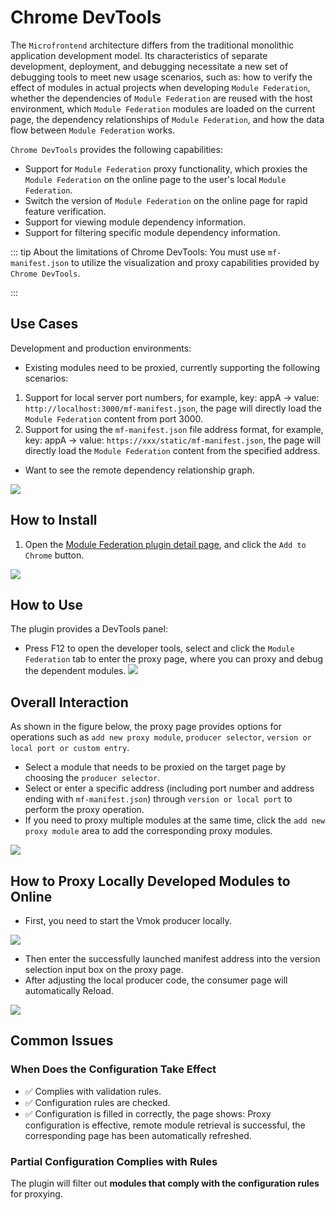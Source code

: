 # Chrome DevTools

The `Microfrontend` architecture differs from the traditional monolithic application development model. Its characteristics of separate development, deployment, and debugging necessitate a new set of debugging tools to meet new usage scenarios, such as: how to verify the effect of modules in actual projects when developing `Module Federation`, whether the dependencies of `Module Federation` are reused with the host environment, which `Module Federation` modules are loaded on the current page, the dependency relationships of `Module Federation`, and how the data flow between `Module Federation` works.

`Chrome DevTools` provides the following capabilities:

- Support for `Module Federation` proxy functionality, which proxies the `Module Federation` on the online page to the user's local `Module Federation`.
- Switch the version of `Module Federation` on the online page for rapid feature verification.
- Support for viewing module dependency information.
- Support for filtering specific module dependency information.

::: tip About the limitations of Chrome DevTools:
You must use `mf-manifest.json` to utilize the visualization and proxy capabilities provided by `Chrome DevTools`.

:::

## Use Cases

Development and production environments:

- Existing modules need to be proxied, currently supporting the following scenarios:

1. Support for local server port numbers, for example, key: appA -> value: `http://localhost:3000/mf-manifest.json`, the page will directly load the `Module Federation` content from port 3000.
2. Support for using the `mf-manifest.json` file address format, for example, key: appA -> value: `https://xxx/static/mf-manifest.json`, the page will directly load the `Module Federation` content from the specified address.

- Want to see the remote dependency relationship graph.

![](@public/guide/chrome-devtools/features.png)

## How to Install

1. Open the [Module Federation plugin detail page](https://chromewebstore.google.com/detail/module-federation/aeoilchhomapofiopejjlecddfldpeom?hl=zh-CN&utm_source=ext_sidebar), and click the `Add to Chrome` button.

![](@public/guide/chrome-devtools/chrome-store-add-devtool.png)

## How to Use

The plugin provides a DevTools panel:

- Press F12 to open the developer tools, select and click the `Module Federation` tab to enter the proxy page, where you can proxy and debug the dependent modules.
  ![](@public/guide/chrome-devtools/open-devtools.png)

## Overall Interaction

As shown in the figure below, the proxy page provides options for operations such as `add new proxy module`, `producer selector`, `version or local port or custom entry`.

- Select a module that needs to be proxied on the target page by choosing the `producer selector`.
- Select or enter a specific address (including port number and address ending with `mf-manifest.json`) through `version or local port` to perform the proxy operation.
- If you need to proxy multiple modules at the same time, click the `add new proxy module` area to add the corresponding proxy modules.

![](@public/guide/chrome-devtools/opereation-guide.png)

## How to Proxy Locally Developed Modules to Online

- First, you need to start the Vmok producer locally.

![](@public/guide/chrome-devtools/dev-to-proxy.png)

- Then enter the successfully launched manifest address into the version selection input box on the proxy page.
- After adjusting the local producer code, the consumer page will automatically Reload.

![](@public/guide/chrome-devtools/proxy-to-local.png)

## Common Issues

### When Does the Configuration Take Effect

- ✅ Complies with validation rules.
- ✅ Configuration rules are checked.
- ✅ Configuration is filled in correctly, the page shows: Proxy configuration is effective, remote module retrieval is successful, the corresponding page has been automatically refreshed.


### Partial Configuration Complies with Rules

The plugin will filter out **modules that comply with the configuration rules** for proxying.
